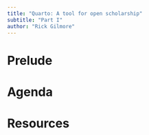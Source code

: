```yaml
---
title: "Quarto: A tool for open scholarship"
subtitle: "Part I"
author: "Rick Gilmore"
---
```


# Prelude

# Agenda

# Resources
